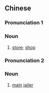 {{also|铺头}}
==Chinese==
{{zh-forms|s=铺头|t2=舖頭}}

===Pronunciation 1===
{{zh-pron
|m=pùtou
|c=pou3 tau4-2
|mc=3,1
|cat=n
}}

===Noun===
{{zh-noun}}

# {{lb|zh|literary|or|Southwestern|_|Mandarin|Cantonese|Hakka}} [[store]]; [[shop]] {{zh-mw|c:間}}

===Pronunciation 2===
{{zh-pron
|m=pūtóu
|cat=n
}}

===Noun===
{{zh-noun}}

# [[main]] [[jailer]]